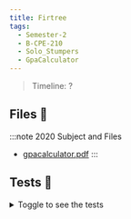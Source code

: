 ```yaml
---
title: Firtree
tags:
  - Semester-2
  - B-CPE-210
  - Solo_Stumpers
  - GpaCalculator
---
```

> Timeline: ?


## Files 📂

:::note 2020 Subject and Files
- [gpacalculator.pdf](https://github.com/Studio-17/Epitech-Subjects/raw/main/Semester-2/B-CPE-210/Solo_Stumpers/GpaCalculator/gpacalculator.pdf)
:::

## Tests 🤖
<details>
  <summary>Toggle to see the tests</summary>
  <div>
Yo
  </div>
</details>

